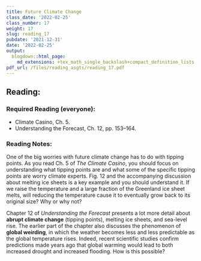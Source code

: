 ```yaml
---
title: Future Climate Change
class_date: '2022-02-25'
class_number: 17
weight: 17
slug: reading_17
pubdate: '2021-12-31'
date: '2022-02-25'
output:
  blogdown::html_page:
    md_extensions: +tex_math_single_backslash+compact_definition_lists
pdf_url: /files/reading_asgts/reading_17.pdf
---
```

## Reading:

### Required Reading (everyone):

* Climate Casino, Ch. 5.
* Understanding the Forecast, Ch. 12, pp. 153--164.

### Reading Notes:

One of the big worries with future climate change has to do with tipping points. As you read Ch. 5 of _The Climate Casino_, you should focus on understanding what tipping points are and what some of the specific tipping points are worry climate experts. Fig. 12 and the accompanying discussion about melting ice sheets is a key example and you should understand it. If we raise the temperature and a large fraction of the Greenland ice sheet melts, will reducing the temperature cause it to eventually grow back to its original size? Why or why not?

Chapter 12 of _Understanding the Forecast_ presents a lot more detail about **abrupt climate change** (tipping points), melting ice sheets, and sea-level rise. The earlier part of the chapter also discusses the phenomenon of **global weirding**, in which the weather becomes less and less predictable as the global temperature rises. Indeed, recent scientific studies confirm predictions made years ago that global warming would lead to both increased drought and increased flooding. How is this possible?
